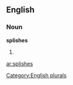 
==English==

===Noun===
'''splishes'''

# {{plural of|[[splish]]}}

[[Category:English plurals]]

[[ar:splishes]]